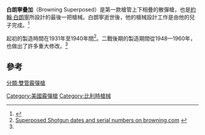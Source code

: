 {{noteTA
|G1=軍事
|G2=長度單位
|G3=Firearms
}}
{{Infobox Weapon
|name=白朗寧疊加（Browning Superposed）
|image= 
|image_size= 
|caption= 
|origin= {{flagcountry|USA}}<br>{{flagcountry|Belgium}}
|type= [[雙管散彈槍|雙管散彈槍]]
<!-- Type selection -->
|is_ranged=yes
<!-- Service history -->
|service= 
|used_by= 
|designer= [[約翰·白朗寧|約翰·白朗寧]]<br />{{le|瓦爾·艾倫·布朗寧|Val A. Browning}}
|design_date= 1922—1931年
|manufacturer= [[白朗寧武器公司|白朗寧武器公司]]<br />[[赫爾斯塔爾國營工廠|赫爾斯塔爾國營工廠]]
|unit_cost= 
|production_date=1931—1940年<br />1948—1960年
|weight= 
|length=  
|part_length= 20英吋、26英吋、28英吋
|caliber=12鉛徑、16鉛徑、20鉛徑、28鉛徑、[[.410號口徑散彈|.410號徑]]
|action= [[中折式|中折式]]
|mode= {{Link-en|單發|Single shot|單發}}
|range=
|max_range=
|feed= 2發
|sights=
}}
'''白朗寧疊加'''（Browning Superposed）是第一款槍管上下相疊的散彈槍，也是[[約翰·白朗寧|約翰·白朗寧]]所設計的最後一把槍械。白朗寧逝世後，他的槍械設計工作是由他的兒子{{le|瓦爾·艾倫·布朗寧|Val A. Browning}}完成。<ref>{{Cite web |url=http://www.chuckhawks.com/browning_superposed_shotguns.htm |title=Hawks, Chuck. "Browning Superposed Shotguns", chuckhawks.com |access-date=2014-07-24 |archive-date=2021-04-11 |archive-url=https://web.archive.org/web/20210411130537/https://www.chuckhawks.com/browning_superposed_shotguns.htm |dead-url=no }}</ref> 

起初的製造時間在1931年至1940年間<ref name="BrowningDates">[http://www.browning.com/customerservice/dategun/detail.asp?id=42 Superposed Shotgun dates and serial numbers on browning.com] {{webarchive|url=https://web.archive.org/web/20080603175807/http://www.browning.com/customerservice/dategun/detail.asp?id=42 |date=2008-06-03 }}</ref>。二戰後期的製造期間從1948—1960年，也做出了許多重大修改。<ref name="BrowningDates" />

==參考==
{{reflist}}

{{約翰·白朗寧}}
[[分類:雙管霰彈槍|分類:雙管霰彈槍]]
[[Category:美國霰彈槍|Category:美國霰彈槍]]
[[Category:比利時槍械|Category:比利時槍械]]